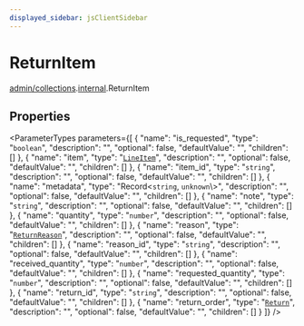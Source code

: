 ```yaml
---
displayed_sidebar: jsClientSidebar
---
```



# ReturnItem

[admin/collections](../../modules/admin_collections.mdx).[internal](../../admin_collections/modules/admin_collections.internal.mdx).ReturnItem

## Properties

<ParameterTypes parameters={[
  {
    "name": "is_requested",
    "type": "`boolean`",
    "description": "",
    "optional": false,
    "defaultValue": "",
    "children": []
  },
  {
    "name": "item",
    "type": "[`LineItem`](admin_collections.internal.LineItem.mdx)",
    "description": "",
    "optional": false,
    "defaultValue": "",
    "children": []
  },
  {
    "name": "item_id",
    "type": "`string`",
    "description": "",
    "optional": false,
    "defaultValue": "",
    "children": []
  },
  {
    "name": "metadata",
    "type": "Record<`string`, `unknown`\\>",
    "description": "",
    "optional": false,
    "defaultValue": "",
    "children": []
  },
  {
    "name": "note",
    "type": "`string`",
    "description": "",
    "optional": false,
    "defaultValue": "",
    "children": []
  },
  {
    "name": "quantity",
    "type": "`number`",
    "description": "",
    "optional": false,
    "defaultValue": "",
    "children": []
  },
  {
    "name": "reason",
    "type": "[`ReturnReason`](admin_collections.internal.ReturnReason.mdx)",
    "description": "",
    "optional": false,
    "defaultValue": "",
    "children": []
  },
  {
    "name": "reason_id",
    "type": "`string`",
    "description": "",
    "optional": false,
    "defaultValue": "",
    "children": []
  },
  {
    "name": "received_quantity",
    "type": "`number`",
    "description": "",
    "optional": false,
    "defaultValue": "",
    "children": []
  },
  {
    "name": "requested_quantity",
    "type": "`number`",
    "description": "",
    "optional": false,
    "defaultValue": "",
    "children": []
  },
  {
    "name": "return_id",
    "type": "`string`",
    "description": "",
    "optional": false,
    "defaultValue": "",
    "children": []
  },
  {
    "name": "return_order",
    "type": "[`Return`](admin_collections.internal.Return.mdx)",
    "description": "",
    "optional": false,
    "defaultValue": "",
    "children": []
  }
]} />

